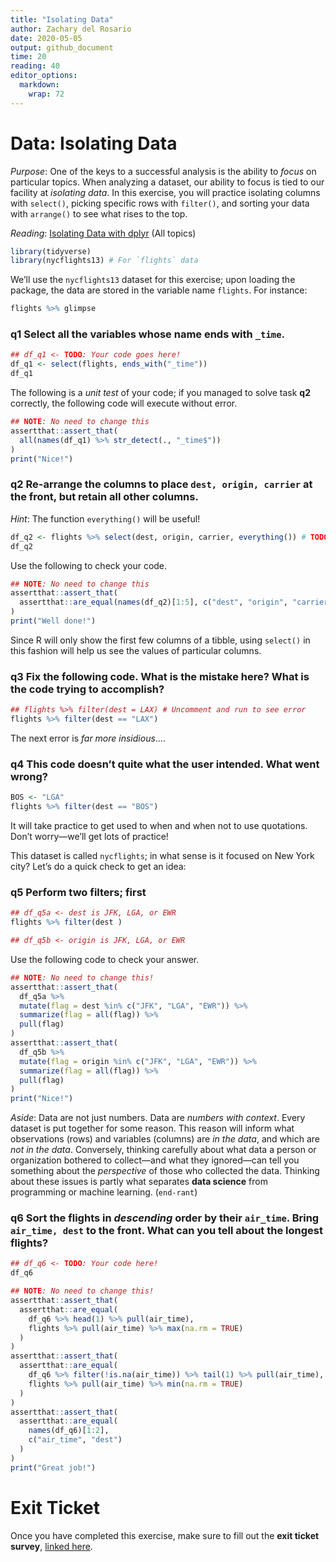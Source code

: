 ```yaml
---
title: "Isolating Data"
author: Zachary del Rosario
date: 2020-05-05
output: github_document
time: 20
reading: 40
editor_options: 
  markdown: 
    wrap: 72
---
```


# Data: Isolating Data

*Purpose*: One of the keys to a successful analysis is the ability to
*focus* on particular topics. When analyzing a dataset, our ability to
focus is tied to our facility at *isolating data*. In this exercise, you
will practice isolating columns with `select()`, picking specific rows
with `filter()`, and sorting your data with `arrange()` to see what
rises to the top.

*Reading*: [Isolating Data with
dplyr](https://rstudio.cloud/learn/primers/2.2) (All topics)

```r
library(tidyverse)
library(nycflights13) # For `flights` data
```

We'll use the `nycflights13` dataset for this exercise; upon loading the
package, the data are stored in the variable name `flights`. For
instance:

```r
flights %>% glimpse
```

### **q1** Select all the variables whose name ends with `_time`.

```r
## df_q1 <- TODO: Your code goes here!
df_q1 <- select(flights, ends_with("_time"))
df_q1
```

The following is a *unit test* of your code; if you managed to solve
task **q2** correctly, the following code will execute without error.

```r
## NOTE: No need to change this
assertthat::assert_that(
  all(names(df_q1) %>% str_detect(., "_time$"))
)
print("Nice!")
```

### **q2** Re-arrange the columns to place `dest, origin, carrier` at the front, but retain all other columns.

*Hint*: The function `everything()` will be useful!

```r
df_q2 <- flights %>% select(dest, origin, carrier, everything()) # TODO: Modify to move columns to the front
df_q2
```

Use the following to check your code.

```r
## NOTE: No need to change this
assertthat::assert_that(
  assertthat::are_equal(names(df_q2)[1:5], c("dest", "origin", "carrier", "year", "month"))
)
print("Well done!")
```

Since R will only show the first few columns of a tibble, using
`select()` in this fashion will help us see the values of particular
columns.

### **q3** Fix the following code. What is the mistake here? What is the code trying to accomplish?

```r
## flights %>% filter(dest = LAX) # Uncomment and run to see error
flights %>% filter(dest == "LAX")
```

The next error is *far more insidious*....

### **q4** This code doesn't quite what the user intended. What went wrong?

```r
BOS <- "LGA"
flights %>% filter(dest == "BOS")
```

It will take practice to get used to when and when not to use
quotations. Don't worry---we'll get lots of practice!

This dataset is called `nycflights`; in what sense is it focused on New
York city? Let's do a quick check to get an idea:

### **q5** Perform **two** filters; first

```r
## df_q5a <- dest is JFK, LGA, or EWR
flights %>% filter(dest )

## df_q5b <- origin is JFK, LGA, or EWR
```

Use the following code to check your answer.

```r
## NOTE: No need to change this!
assertthat::assert_that(
  df_q5a %>%
  mutate(flag = dest %in% c("JFK", "LGA", "EWR")) %>%
  summarize(flag = all(flag)) %>%
  pull(flag)
)
assertthat::assert_that(
  df_q5b %>%
  mutate(flag = origin %in% c("JFK", "LGA", "EWR")) %>%
  summarize(flag = all(flag)) %>%
  pull(flag)
)
print("Nice!")
```

*Aside*: Data are not just numbers. Data are *numbers with context*.
Every dataset is put together for some reason. This reason will inform
what observations (rows) and variables (columns) are *in the data*, and
which are *not in the data*. Conversely, thinking carefully about what
data a person or organization bothered to collect---and what they
ignored---can tell you something about the *perspective* of those who
collected the data. Thinking about these issues is partly what separates
**data science** from programming or machine learning. (`end-rant`)

### **q6** Sort the flights in *descending* order by their `air_time`. Bring `air_time, dest` to the front. What can you tell about the longest flights?

```r
## df_q6 <- TODO: Your code here!
df_q6
```

```r
## NOTE: No need to change this!
assertthat::assert_that(
  assertthat::are_equal(
    df_q6 %>% head(1) %>% pull(air_time),
    flights %>% pull(air_time) %>% max(na.rm = TRUE)
  )
)
assertthat::assert_that(
  assertthat::are_equal(
    df_q6 %>% filter(!is.na(air_time)) %>% tail(1) %>% pull(air_time),
    flights %>% pull(air_time) %>% min(na.rm = TRUE)
  )
)
assertthat::assert_that(
  assertthat::are_equal(
    names(df_q6)[1:2],
    c("air_time", "dest")
  )
)
print("Great job!")
```

<!-- include-exit-ticket -->

# Exit Ticket

<!-- -------------------------------------------------- -->

Once you have completed this exercise, make sure to fill out the **exit
ticket survey**, [linked
here](https://docs.google.com/forms/d/e/1FAIpQLSeuq2LFIwWcm05e8-JU84A3irdEL7JkXhMq5Xtoalib36LFHw/viewform?usp=pp_url&entry.693978880=e-data01-isolate-assignment.Rmd).
